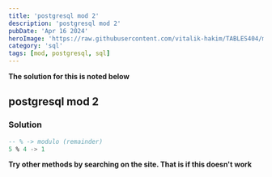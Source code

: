 ```yaml
---
title: 'postgresql mod 2'
description: 'postgresql mod 2'
pubDate: 'Apr 16 2024'
heroImage: 'https://raw.githubusercontent.com/vitalik-hakim/TABLES404/main/error_b/sql.png'
category: 'sql'
tags: [mod, postgresql, sql]
---
```


**The solution for this is noted below**

## postgresql mod 2

### Solution

```sql
-- % -> modulo (remainder)
5 % 4 -> 1
```

**Try other methods by searching on the site. That is if this doesn't work**
